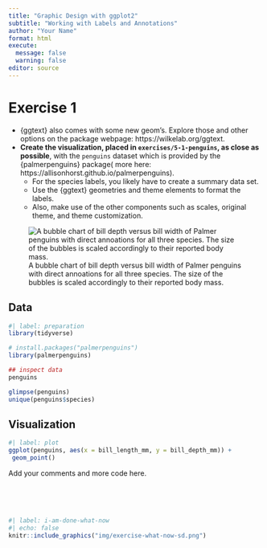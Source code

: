 ---
title: "Graphic Design with ggplot2"
subtitle: "Working with Labels and Annotations"
author: "Your Name"
format: html
execute:
  message: false
  warning: false
editor: source
---

# Exercise 1

-   {ggtext} also comes with some new geom's. Explore those and other options on the package webpage: https://wilkelab.org/ggtext.
-   **Create the visualization, placed in `exercises/5-1-penguins`, as close as possible**, with the `penguins` dataset which is provided by the {palmerpenguins} package( more here: https://allisonhorst.github.io/palmerpenguins).
    -   For the species labels, you likely have to create a summary data set.
    -   Use the {ggtext} geometries and theme elements to format the labels.
    -   Also, make use of the other components such as scales, original theme, and theme customization.

![A bubble chart of bill depth versus bill width of Palmer penguins with direct annoations for all three species. The size of the bubbles is scaled accordingly to their reported body mass.](exercises/5-1-penguins/penguins-bubble-chart.png)

## Data

```{r}
#| label: preparation
library(tidyverse)

# install.packages("palmerpenguins")
library(palmerpenguins)

## inspect data
penguins

glimpse(penguins)
unique(penguins$species)
```

## Visualization

```{r}
#| label: plot
ggplot(penguins, aes(x = bill_length_mm, y = bill_depth_mm)) +
 geom_point()
```

Add your comments and more code here.


<br><br><br>
```{r}
#| label: i-am-done-what-now
#| echo: false
knitr::include_graphics("img/exercise-what-now-sd.png")
```
